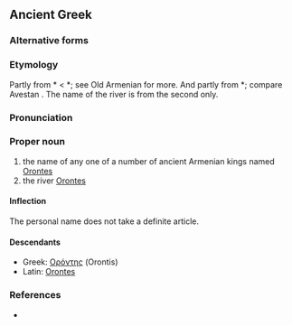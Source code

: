 ==Ancient Greek==
{{wikipedia|Orontid dynasty}}
{{wikipedia|Orontes River}}
===Alternative forms===

===Etymology===
Partly from {{etyl|xme|grc}} *{{term||Arēvand|lang=xme}} < {{etyl|ira|grc}} *{{term||Raivant-, Rayivant-|possessing wealth|lang=ira}}; see Old Armenian {{term|Երուանդ|||sc=Armn|tr=Eruand|lang=xcl}} for more. And partly from {{etyl|xme|grc}} *{{term||Arvand|lang=xme}}; compare Avestan {{term||aurvant-|swift|lang=ae}} {{rfscript|Avestan}}. The name of the river is from the second only. 

===Pronunciation===
{{grc-ipa-rows|o|r|o'|nt|ee|s}}

===Proper noun===
{{grc-proper noun|Ὀρόντου|m|first|Orontēs|Οροντης}}

# the name of any one of a number of ancient Armenian kings named [[Orontes]]
# the river [[Orontes]]

====Inflection====
{{grc-decl-1st-M-eta-pax|form=M-sing|Ὀρόντ|Ὀρόντ|Ὀροντ}}
The personal name does not take a definite article.

====Descendants====
*Greek: [[Ορόντης]] (Orontis)
*Latin: [[Orontes]]

===References===
*{{grc-wh-page|1019}}